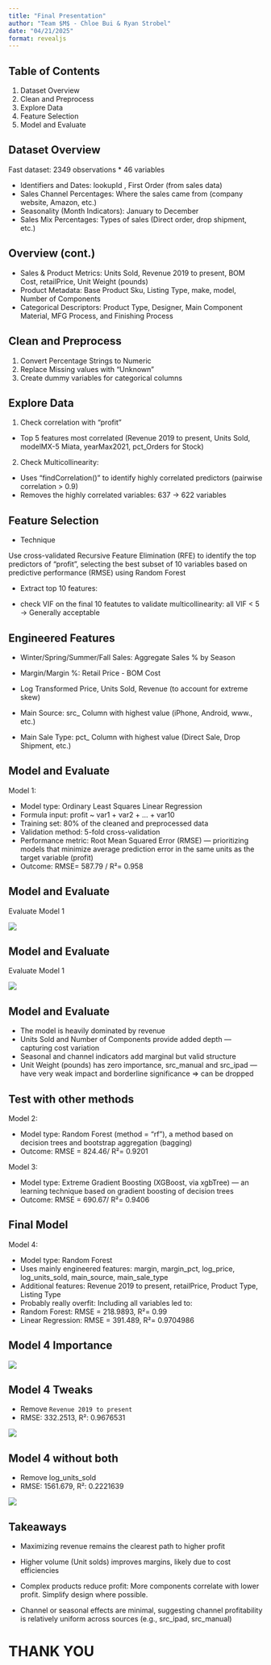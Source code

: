 ```yaml
---
title: "Final Presentation"
author: "Team $M$ - Chloe Bui & Ryan Strobel"
date: "04/21/2025"
format: revealjs
---
```


## Table of Contents

1. Dataset Overview
2. Clean and Preprocess
3. Explore Data
4. Feature Selection
5. Model and Evaluate

## Dataset Overview
Fast dataset: 2349 observations * 46 variables 

- Identifiers and Dates: lookupId	, First Order (from sales data) 
- Sales Channel Percentages: Where the sales came from (company website, Amazon, etc.)
- Seasonality (Month Indicators): January to December
- Sales Mix Percentages: Types of sales (Direct order, drop shipment, etc.)

## Overview (cont.)

- Sales & Product Metrics: Units Sold, Revenue 2019 to present, 
BOM Cost, retailPrice, Unit Weight (pounds)
- Product Metadata: Base Product Sku, Listing Type, make, model, Number of Components
- Categorical Descriptors: Product Type, Designer, Main Component Material, MFG Process, and Finishing Process

## Clean and Preprocess

1. Convert Percentage Strings to Numeric
2. Replace Missing values with "Unknown"
3. Create dummy variables for categorical columns

## Explore Data

1. Check correlation with "profit" 
- Top 5 features most correlated (Revenue 2019 to present, Units Sold, modelMX-5 Miata, yearMax2021, pct_Orders for Stock)

2. Check Multicollinearity:
- Uses "findCorrelation()" to identify highly correlated predictors (pairwise correlation > 0.9)
- Removes the highly correlated variables: 637 -> 622 variables

## Feature Selection

- Technique

Use cross-validated Recursive Feature Elimination (RFE) to identify the top predictors of "profit", selecting the best subset of 10 variables based on predictive performance (RMSE) using Random Forest

- Extract top 10 features:

- check VIF on the final 10 featutes to validate multicollinearity: all VIF < 5 → Generally acceptable

## Engineered Features

- Winter/Spring/Summer/Fall Sales: Aggregate Sales % by Season

- Margin/Margin %: Retail Price - BOM Cost

- Log Transformed Price, Units Sold, Revenue (to account for extreme skew)

- Main Source: src_ Column with highest value (iPhone, Android, www., etc.) 

- Main Sale Type: pct_ Column with highest value (Direct Sale, Drop Shipment, etc.)

## Model and Evaluate

Model 1:

- Model type: Ordinary Least Squares Linear Regression
- Formula input: profit ~ var1 + var2 + ... + var10 
- Training set: 80% of the cleaned and preprocessed data
- Validation method: 5-fold cross-validation
- Performance metric: Root Mean Squared Error (RMSE) — prioritizing models that minimize average prediction error in the same units as the target variable (profit)
- Outcome: RMSE= 587.79 / R²= 0.958

## Model and Evaluate

Evaluate Model 1

![](model1pred.png)

## Model and Evaluate

Evaluate Model 1

![](importance.png)

## Model and Evaluate
 
- The model is heavily dominated by revenue 
- Units Sold and Number of Components provide added depth — capturing cost variation
- Seasonal and channel indicators add marginal but valid structure
- Unit Weight (pounds) has zero importance, src_manual and src_ipad — have very weak impact and borderline significance => can be dropped

## Test with other methods

Model 2:

- Model type: Random Forest (method = "rf"), a method based on decision trees and bootstrap aggregation (bagging)
- Outcome: RMSE = 824.46/ R²= 0.9201
 
Model 3:

- Model type: Extreme Gradient Boosting (XGBoost, via xgbTree) — an learning technique based on gradient boosting of decision trees
- Outcome:  RMSE = 690.67/ R²= 0.9406

## Final Model

Model 4:

- Model type: Random Forest
- Uses mainly engineered features: margin, margin_pct, log_price, log_units_sold, main_source, main_sale_type
- Additional features: Revenue 2019 to present, retailPrice, Product Type, Listing Type
- Probably really overfit: Including all variables led to: 
- Random Forest: RMSE = 218.9893, R²= 0.99
- Linear Regression: RMSE = 391.489, R²= 0.9704986

## Model 4 Importance

![](importance_modelr2_v1.png)

## Model 4 Tweaks

- Remove `Revenue 2019 to present`
- RMSE: 332.2513, R²: 0.9676531 

![](importance_modelr2_v2.png)

## Model 4 without both

- Remove log_units_sold
- RMSE: 1561.679, R²: 0.2221639 

![](importance_modelr2_v3.png)

## Takeaways

- Maximizing revenue remains the clearest path to higher profit

- Higher volume (Unit solds) improves margins, likely due to cost efficiencies

- Complex products reduce profit: More components correlate with lower profit. Simplify design where possible.

- Channel or seasonal effects are minimal, suggesting channel profitability is relatively uniform across sources (e.g., src_ipad, src_manual)


# THANK YOU

